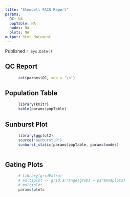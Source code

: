 ```yaml
---
title: "Stemcell FACS Report"
params: 
  QC: NA
  popTable: NA
  nodes: NA
  plots: NA
output: html_document
---
```


Published `r Sys.Date()`  

## QC Report
```r
      cat(params$QC, sep = '\n')
```

## Population Table 
```r
      library(knitr)
      kable(params$popTable)

```

## Sunburst Plot

```r
      library(ggplot2)
      source("sunburst.R")
      sunburst_static(params$popTable, params$nodes)
      
```


## Gating Plots 
```r
      # library(gridExtra)
      # multiplot <- grid.arrange(grobs = params$plots)
      # multiplot
      params$plots

```

